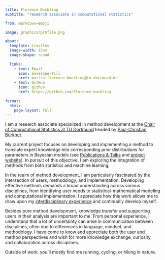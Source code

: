 ```yaml
---
title: Florence Bockting
subtitle: "research associate in computational statistics"

from: markdown+emoji

image: graphics/profile.png

about:
  template: trestles
  image-width: 15em
  image-shape: round
  
  links:
    - text: Email
      icon: envelope-fill
      href: mailto:florence.bockting@tu-dortmund.de
    - text: GitHub
      icon: github
      href: https://github.com/florence-bockting
      
format: 
  html:
    page-layout: full
---
```


:::{#hero-heading}

I am a research associate specialized in method development at the [Chair of Computational Statistics at TU Dortmund](https://compstat.statistik.tu-dortmund.de/) headed by [Paul-Christian Bürkner](https://paul-buerkner.github.io/). 

My current project focuses on developing and implementing a method to translate expert knowledge into corresponding prior distributions for parameters in Bayesian models (see [Publications & Talks](pubs.qmd) and [project website](/PriorLearning)). In pursuit of this objective, I am exploring the integration of methods from both statistics and machine learning.

In the realm of method development, I am particularly fascinated by the intersection of users, methodology, and implementation. Developing effective methods demands a broad understanding across various disciplines, from identifying user needs to statistical-mathematical modeling and computational implementation. I appreciate how this work allows me to draw upon my [interdisciplinary experience](about.qmd) and continually develop myself.

Besides pure method development, knowledge transfer and supporting users in their analysis are important to me. From personal experience, I understand that a lot of uncertainty can arise in communication between disciplines, often due to differences in language, mindset, and methodology. I have come to know and appreciate both the user and method perspectives and wish for more knowledge exchange, curiosity, and collaboration across disciplines.

Outside of work, you'll mostly find me running, cycling, or hiking in nature.
:::